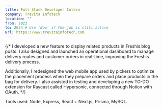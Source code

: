 ```yaml
---
title: Full Stack Developer Intern
company: Trevita Infotech
location: ""
from: 2023
to: 2024 # Use 'Now' if the job is still active
url: https://www.trevitainfotech.com
---
```


{/* I developed a new feature to display related products in Freshis blog posts. I also designed and launched an operational dashboard to manage delivery routes and customer orders in real-time, improving the Freshis delivery process.

Additionally, I redesigned the web mobile app used by pickers to optimize the placement process when they prepare orders and place products in the bag for delivery. I also assisted in testing and developing a new TO-DO extension for Raycast called Hypersonic, connected through Notion with OAuth. */}

Tools used: Node, Express, React + Next.js, Prisma, MySQL.
